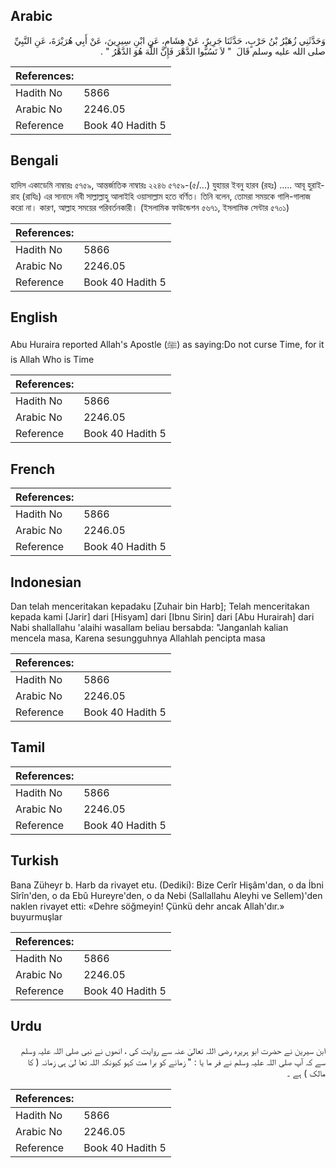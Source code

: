 ## Arabic


<div dir="rtl" lang="ar" style={{fontSize:'larger',backgroundColor:'#f8f9fa',padding:20}}>
وَحَدَّثَنِي زُهَيْرُ بْنُ حَرْبٍ، حَدَّثَنَا جَرِيرٌ، عَنْ هِشَامٍ، عَنِ ابْنِ سِيرِينَ، عَنْ أَبِي هُرَيْرَةَ، عَنِ النَّبِيِّ صلى الله عليه وسلم قَالَ ‏ "‏ لاَ تَسُبُّوا الدَّهْرَ فَإِنَّ اللَّهَ هُوَ الدَّهْرُ ‏"‏ ‏.‏
</div>
<div style={{backgroundColor:'#f8f9fa',padding:20, marginBottom: 10}}><table> <thead> <tr> <th>References:</th> <th></th> </tr> </thead> <tbody><tr><td>Hadith No</td><td>5866</td></tr><tr><td>Arabic No</td><td>2246.05</td></tr><tr><td>Reference</td><td>Book 40 Hadith 5</td></tr></tbody></table></div>

## Bengali


<div dir="ltr" lang="bn" style={{fontSize:'larger',backgroundColor:'#f8f9fa',padding:20}}>
হাদিস একাডেমি নাম্বারঃ ৫৭৫৯, আন্তর্জাতিক নাম্বারঃ ২২৪৬ ৫৭৫৯-(৫/...) যুহায়র ইবনু হারব (রহঃ) ..... আবূ হুরাইরাহ (রাযিঃ) এর সানাদে নবী সাল্লাল্লাহু আলাইহি ওয়াসাল্লাম হতে বর্ণিত। তিনি বলেন, তোমরা সময়কে গালি-গালাজ করো না। কারণ, আল্লাহ সময়ের পরিবর্তনকারী। (ইসলামিক ফাউন্ডেশন ৫৬৭১, ইসলামিক সেন্টার ৫৭০১)
</div>
<div style={{backgroundColor:'#f8f9fa',padding:20, marginBottom: 10}}><table> <thead> <tr> <th>References:</th> <th></th> </tr> </thead> <tbody><tr><td>Hadith No</td><td>5866</td></tr><tr><td>Arabic No</td><td>2246.05</td></tr><tr><td>Reference</td><td>Book 40 Hadith 5</td></tr></tbody></table></div>

## English


<div dir="ltr" lang="en" style={{fontSize:'larger',backgroundColor:'#f8f9fa',padding:20}}>
Abu Huraira reported Allah's Apostle (ﷺ) as saying:Do not curse Time, for it is Allah Who is Time
</div>
<div style={{backgroundColor:'#f8f9fa',padding:20, marginBottom: 10}}><table> <thead> <tr> <th>References:</th> <th></th> </tr> </thead> <tbody><tr><td>Hadith No</td><td>5866</td></tr><tr><td>Arabic No</td><td>2246.05</td></tr><tr><td>Reference</td><td>Book 40 Hadith 5</td></tr></tbody></table></div>

## French


<div dir="ltr" lang="fr" style={{fontSize:'larger',backgroundColor:'#f8f9fa',padding:20}}>

</div>
<div style={{backgroundColor:'#f8f9fa',padding:20, marginBottom: 10}}><table> <thead> <tr> <th>References:</th> <th></th> </tr> </thead> <tbody><tr><td>Hadith No</td><td>5866</td></tr><tr><td>Arabic No</td><td>2246.05</td></tr><tr><td>Reference</td><td>Book 40 Hadith 5</td></tr></tbody></table></div>

## Indonesian


<div dir="ltr" lang="id" style={{fontSize:'larger',backgroundColor:'#f8f9fa',padding:20}}>
Dan telah menceritakan kepadaku [Zuhair bin Harb]; Telah menceritakan kepada kami [Jarir] dari [Hisyam] dari [Ibnu Sirin] dari [Abu Hurairah] dari Nabi shallallahu 'alaihi wasallam beliau bersabda: "Janganlah kalian mencela masa, Karena sesungguhnya Allahlah pencipta masa
</div>
<div style={{backgroundColor:'#f8f9fa',padding:20, marginBottom: 10}}><table> <thead> <tr> <th>References:</th> <th></th> </tr> </thead> <tbody><tr><td>Hadith No</td><td>5866</td></tr><tr><td>Arabic No</td><td>2246.05</td></tr><tr><td>Reference</td><td>Book 40 Hadith 5</td></tr></tbody></table></div>

## Tamil


<div dir="ltr" lang="ta" style={{fontSize:'larger',backgroundColor:'#f8f9fa',padding:20}}>

</div>
<div style={{backgroundColor:'#f8f9fa',padding:20, marginBottom: 10}}><table> <thead> <tr> <th>References:</th> <th></th> </tr> </thead> <tbody><tr><td>Hadith No</td><td>5866</td></tr><tr><td>Arabic No</td><td>2246.05</td></tr><tr><td>Reference</td><td>Book 40 Hadith 5</td></tr></tbody></table></div>

## Turkish


<div dir="ltr" lang="tr" style={{fontSize:'larger',backgroundColor:'#f8f9fa',padding:20}}>
Bana Züheyr b. Harb da rivayet etu. (Dediki): Bize Cerîr Hişâm'dan, o da İbni Sîrîn'den, o da Ebû Hureyre'den, o da Nebi (Sallallahu Aleyhi ve Sellem)'den naklen rivayet etti: «Dehre söğmeyin! Çünkü dehr ancak Allah'dır.» buyurmuşlar
</div>
<div style={{backgroundColor:'#f8f9fa',padding:20, marginBottom: 10}}><table> <thead> <tr> <th>References:</th> <th></th> </tr> </thead> <tbody><tr><td>Hadith No</td><td>5866</td></tr><tr><td>Arabic No</td><td>2246.05</td></tr><tr><td>Reference</td><td>Book 40 Hadith 5</td></tr></tbody></table></div>

## Urdu


<div dir="rtl" lang="ur" style={{fontSize:'larger',backgroundColor:'#f8f9fa',padding:20}}>
ابن سیرین نے حضرت ابو ہریرہ رضی اللہ تعالیٰ عنہ سے روایت کی ، انھوں نے نبی صلی اللہ علیہ وسلم سے کہ آپ صلی اللہ علیہ وسلم نے فر ما یا : " زمانے کو برا مت کہو کیونکہ اللہ تعا لیٰ ہی زمانہ ( کا مالک ) ہے ۔
</div>
<div style={{backgroundColor:'#f8f9fa',padding:20, marginBottom: 10}}><table> <thead> <tr> <th>References:</th> <th></th> </tr> </thead> <tbody><tr><td>Hadith No</td><td>5866</td></tr><tr><td>Arabic No</td><td>2246.05</td></tr><tr><td>Reference</td><td>Book 40 Hadith 5</td></tr></tbody></table></div>